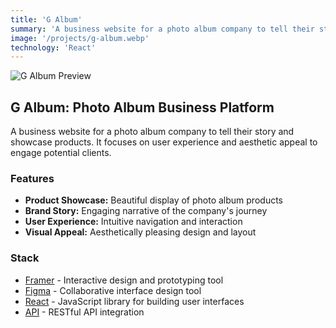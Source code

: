 ```yaml
---
title: 'G Album'
summary: 'A business website for a photo album company to tell their story and showcase products. It focuses on user experience and aesthetic appeal to engage potential clients.'
image: '/projects/g-album.webp'
technology: 'React'
---
```


![G Album Preview](/projects/g-album.webp)

## G Album: Photo Album Business Platform

A business website for a photo album company to tell their story and showcase products. It focuses on user experience and aesthetic appeal to engage potential clients.

### Features

- **Product Showcase:** Beautiful display of photo album products
- **Brand Story:** Engaging narrative of the company's journey
- **User Experience:** Intuitive navigation and interaction
- **Visual Appeal:** Aesthetically pleasing design and layout

### Stack

- [Framer](https://www.framer.com) - Interactive design and prototyping tool
- [Figma](https://www.figma.com) - Collaborative interface design tool
- [React](https://react.dev) - JavaScript library for building user interfaces
- [API](https://nextjs.org/docs/api-routes/introduction) - RESTful API integration
